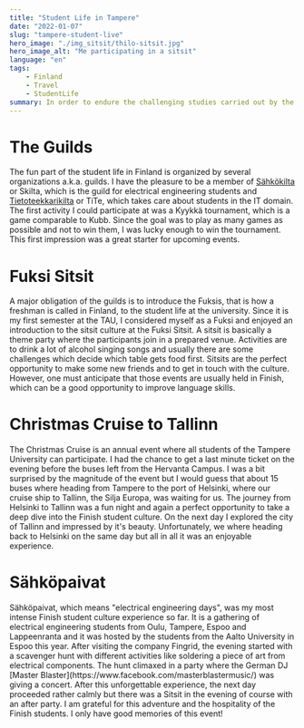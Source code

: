 ```yaml
---
title: "Student Life in Tampere"
date: "2022-01-07"
slug: "tampere-student-live"
hero_image: "./img_sitsit/thilo-sitsit.jpg"
hero_image_alt: "Me participating in a sitsit"
language: "en"
tags:
    - Finland
    - Travel
    - StudentLife
summary: In order to endure the challenging studies carried out by the students of the Tampere University, numerous guilds support a students life in many different ways. Read about the fun part of the Finish student life here.
---
```


# The Guilds

The fun part of the student life in Finland is organized by several organizations a.k.a. guilds. I have the pleasure to be a member of [Sähkökilta](https://www.skilta.fi/) or Skilta, which is the guild for electrical engineering students and [Tietoteekkarikilta](https://tietoteekkarikilta.fi/#!/) or TiTe, which takes care about students in the IT domain. The first activity I could participate at was a Kyykkä tournament, which is a game comparable to Kubb. Since the goal was to play as many games as possible and not to win them, I was lucky enough to win the tournament. This first impression was a great starter for upcoming events.

# Fuksi Sitsit

<ImageSliderText parentDirectory="img_sitsit">
A major obligation of the guilds is to introduce the Fuksis, that is how a freshman is called in Finland, to the student life at the university. Since it is my first semester at the TAU, I considered myself as a Fuksi and enjoyed an introduction to the sitsit culture at the Fuksi Sitsit. A sitsit is basically a theme party where the participants join in a prepared venue. Activities are to drink a lot of alcohol singing songs and usually there are some challenges which decide which table gets food first. Sitsits are the perfect opportunity to make some new friends and to get in touch with the culture. However, one must anticipate that those events are usually held in Finish, which can be a good opportunity to improve language skills.
</ImageSliderText>

# Christmas Cruise to Tallinn

<ImageSliderText parentDirectory="img_cruise">
The Christmas Cruise is an annual event where all students of the Tampere University can participate. I had the chance to get a last minute ticket on the evening before the buses left from the Hervanta Campus. I was a bit surprised by the magnitude of the event but I would guess that about 15 buses where heading from Tampere to the port of Helsinki, where our cruise ship to Tallinn, the Silja Europa, was waiting for us. The journey from Helsinki to Tallinn was a fun night and again a perfect opportunity to take a deep dive into the Finish student culture. On the next day I explored the city of Tallinn and impressed by it's beauty. Unfortunately, we where heading back to Helsinki on the same day but all in all it was an enjoyable experience.
</ImageSliderText>

# Sähköpaivat

<ImageSliderText parentDirectory="img_saehkoepaivat">
Sähköpaivat, which means "electrical engineering days", was my most intense Finish student culture experience so far. It is a gathering of electrical engineering students from Oulu, Tampere, Espoo and Lappeenranta and it was hosted by the students from the Aalto University in Espoo this year. After visiting the company Fingrid, the evening started with a scavenger hunt with different activities like soldering a piece of art from electrical components. The hunt climaxed in a party where the German DJ [Master Blaster](https://www.facebook.com/masterblastermusic/) was giving a concert. After this unforgettable experience, the next day proceeded rather calmly but there was a Sitsit in the evening of course with an after party. I am grateful for this adventure and the hospitality of the Finish students. I only have good memories of this event!
</ImageSliderText>